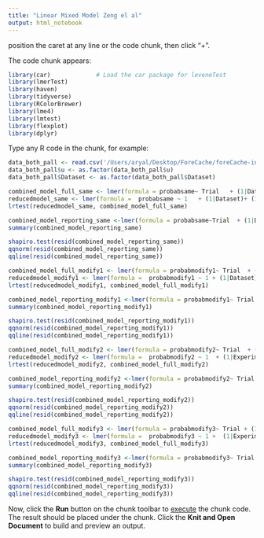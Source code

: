 ```yaml
---
title: "Linear Mixed Model Zeng el al"
output: html_notebook
---
```

position the caret at any line or the code chunk, then click "+".

The code chunk appears:
```r
library(car)             # Load the car package for leveneTest
library(lmerTest)
library(haven)
library(tidyverse)
library(RColorBrewer)
library(lme4)
library(lmtest)
library(flexplot)
library(dplyr)
```

Type any R code in the chunk, for example:
```r
data_both_pall <- read.csv('/Users/aryal/Desktop/ForeCache/foreCache-interaction/ForeCache_Models/data/zheng/mixed-model-data/zheng_both_datasets_combined.csv', stringsAsFactors = TRUE)
data_both_pall$u <- as.factor(data_both_pall$u)
data_both_pall$Dataset <- as.factor(data_both_pall$Dataset)
```
```r
combined_model_full_same <- lmer(formula = probabsame~ Trial   + (1|Dataset) + (1|u), data = data_both_pall, REML = FALSE)
reducedmodel_same <- lmer(formula =  probabsame ~ 1   + (1|Dataset)+ (1|u), data = data_both_pall, REML = FALSE)
lrtest(reducedmodel_same, combined_model_full_same)
```
```r
combined_model_reporting_same <-lmer(formula = probabsame~Trial  + (1|Dataset) + (1|u), data = data_both_pall)
summary(combined_model_reporting_same)
```
```r
shapiro.test(resid(combined_model_reporting_same))
qqnorm(resid(combined_model_reporting_same))
qqline(resid(combined_model_reporting_same))
```
```r
combined_model_full_modify1 <- lmer(formula = probabmodify1~ Trial  + (1|Dataset) + (1|u), data = data_both_pall, REML = FALSE)
reducedmodel_modify1 <- lmer(formula =  probabmodify1 ~ 1 + (1|Dataset)+ (1|u), data = data_both_pall, REML = FALSE)
lrtest(reducedmodel_modify1, combined_model_full_modify1)
```
```r
combined_model_reporting_modify1 <-lmer(formula = probabmodify1~ Trial + (1|Dataset)+ (1|u), data = data_both_pall)
summary(combined_model_reporting_modify1)
```
```r
shapiro.test(resid(combined_model_reporting_modify1))
qqnorm(resid(combined_model_reporting_modify1))
qqline(resid(combined_model_reporting_modify1))
```
```r
combined_model_full_modify2 <- lmer(formula = probabmodify2~ Trial  + (1|Experiment) + (1|u), data = data_both_pall, REML = FALSE)
reducedmodel_modify2 <- lmer(formula =  probabmodify2 ~ 1  + (1|Experiment)  + (1|u), data = data_both_pall, REML = FALSE)
lrtest(reducedmodel_modify2, combined_model_full_modify2)
```
```r
combined_model_reporting_modify2 <-lmer(formula = probabmodify2~ Trial + (1|Experiment) + (1|u), data = data_both_pall)
summary(combined_model_reporting_modify2)
```
```r
shapiro.test(resid(combined_model_reporting_modify2))
qqnorm(resid(combined_model_reporting_modify2))
qqline(resid(combined_model_reporting_modify2))
```

```r
combined_model_full_modify3 <- lmer(formula = probabmodify3~ Trial + (1|Experiment)+ (1|u), data = data_both_pall, REML = FALSE)
reducedmodel_modify3 <- lmer(formula =  probabmodify3 ~ 1 +  (1|Experiment)+(1|u), data = data_both_pall, REML = FALSE)
lrtest(reducedmodel_modify3, combined_model_full_modify3)
```
```r
combined_model_reporting_modify3 <-lmer(formula = probabmodify3~ Trial  + (1|Experiment) + (1|u), data = data_both_pall)
summary(combined_model_reporting_modify3)
```
```r
shapiro.test(resid(combined_model_reporting_modify3))
qqnorm(resid(combined_model_reporting_modify3))
qqline(resid(combined_model_reporting_modify3))
```

Now, click the **Run** button on the chunk toolbar to [execute](https://www.jetbrains.com/help/pycharm/r-markdown.html#run-r-code) the chunk code. The result should be placed under the chunk.
Click the **Knit and Open Document** to build and preview an output.
